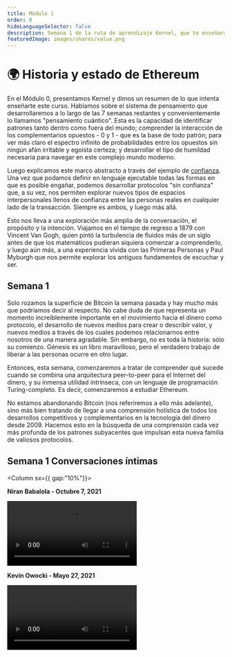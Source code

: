 ```yaml
---
title: Módulo 1
order: 0
hideLanguageSelector: false
description: Semana 1 de la ruta de aprendizaje Kernel, que te enseñará las ideas detrás de Ethereum y cómo se relacionan en la construcción de una mejor web.
featuredImage: images/shares/value.png
---
```


# 🌍 Historia y estado de Ethereum

En el Módulo 0, presentamos Kernel y dimos un resumen de lo que intenta enseñarte este curso. 
Hablamos sobre el sistema de pensamiento que desarrollaremos a lo largo de las 7 
semanas restantes y convenientemente lo llamamos "pensamiento cuántico". Esta es la capacidad de 
identificar patrones tanto dentro como fuera del mundo; comprender la interacción de los complementarios 
opuestos - 0 y 1 - que es la base de todo patrón; para ver más claro el espectro infinito de 
probabilidades entre los opuestos sin ningún afán irritable y egoísta certeza; 
y desarrollar el tipo de humildad necesaria para navegar en este complejo mundo moderno.

Luego explicamos este marco abstracto a través del ejemplo de [confianza](/learn/module-0/trust).
Una vez que podamos definir en lenguaje ejecutable todas las formas en que es posible engañar, 
podemos desarrollar protocolos "sin confianza" que, a su vez, nos permiten explorar nuevos tipos de 
espacios interpersonales llenos de confianza entre las personas reales en cualquier lado de la 
transacción. Siempre es ambos, y luego más allá.

Esto nos lleva a una exploración más amplia de la conversación, el propósito y la intención. Viajamos en el tiempo de regreso a 1879 con Vincent Van Gogh, quien pintó la <Link to="https://www.brainpickings.org/2014/11/13/van-gogh-starry-night-fluid-dynamics-animation/" >turbulencia de fluidos</Link> 
más de un siglo antes de que los matemáticos pudieran siquiera comenzar a comprenderlo, y luego aún más, 
a una experiencia vivida con las Primeras Personas y Paul Myburgh que nos permite explorar los 
antiguos fundamentos de escuchar y ser.

## Semana 1

Solo rozamos la superficie de Bitcoin la semana pasada y hay mucho más que podríamos decir al respecto. 
No cabe duda de que representa un momento increíblemente importante en el movimiento hacia el dinero 
como protocolo, el desarrollo de nuevos medios para crear o describir valor, y nuevos medios 
a través de los cuales podemos relacionarnos entre nosotros de una manera agradable. 
Sin embargo, no es toda la historia: sólo su comienzo. Génesis es un libro maravilloso, pero el 
verdadero trabajo de liberar a las personas ocurre en otro lugar.

Entonces, esta semana, comenzaremos a tratar de comprender qué sucede cuando se combina una arquitectura 
peer-to-peer para el Internet del dinero, y su inmensa utilidad intrínseca, con un lenguaje de 
programación Turing-completo. Es decir, comenzaremos a estudiar Ethereum. 

No estamos abandonando Bitcoin (nos referiremos a ello más adelante), sino más bien tratando de llegar a una 
comprensión holística de todos los desarrollos competitivos y complementarios en la tecnología 
del dinero desde 2009. Hacemos esto en la búsqueda de una comprensión cada vez más profunda de los 
patrones subyacentes que impulsan esta nueva familia de valiosos protocolos.

## Semana 1 Conversaciones íntimas

<Column sx={{ gap:"10%"}}>

<Box>

**Niran Babalola - Octubre 7, 2021**

<Video src="https://www.youtube-nocookie.com/embed/uN4g0Sr3jhs?start=406" />

</Box>

<Box>

**Kevin Owocki - Mayo 27, 2021**

<Video src="https://www.youtube-nocookie.com/embed/5fLOj79f2kw?start=560" />

</Box>

</Column>

